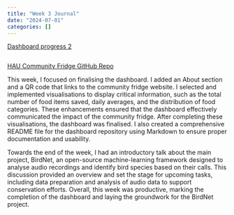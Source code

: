 ```yaml
---
title: "Week 3 Journal"
date: "2024-07-01"
categories: []
---
```


[Dashboard progress 2](https://haucommunityfridge.github.io/James_FoodWasteData/FoodWasteDataDashboard.html)
```python
```
[HAU Community Fridge GitHub Repo](https://github.com/HAUCommunityFridge/James_FoodWasteData/tree/James-branch?tab=readme-ov-file)


This week, I focused on finalising the dashboard. I added an About section and a QR code that links to the community fridge website. I selected and implemented visualisations to display critical information, such as the total number of food items saved, daily averages, and the distribution of food categories. These enhancements ensured that the dashboard effectively communicated the impact of the community fridge. After completing these visualisations, the dashboard was finalised. I also created a comprehensive README file for the dashboard repository using Markdown to ensure proper documentation and usability.

Towards the end of the week, I had an introductory talk about the main project, BirdNet, an open-source machine-learning framework designed to analyse audio recordings and identify bird species based on their calls. This discussion provided an overview and set the stage for upcoming tasks, including data preparation and analysis of audio data to support conservation efforts. Overall, this week was productive, marking the completion of the dashboard and laying the groundwork for the BirdNet project.